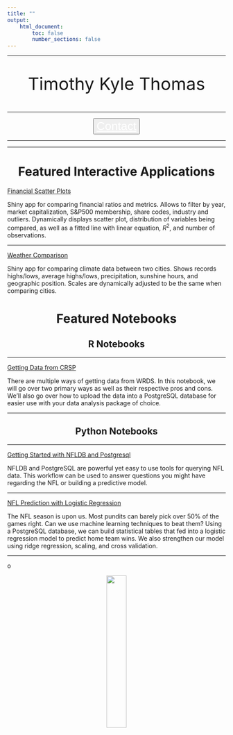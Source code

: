```yaml
---
title: ""
output:
    html_document:
        toc: false
        number_sections: false
---
```


---

<center>

<p style="font-size:30pt;">Timothy Kyle Thomas</p>

<!-- Research Consulting Services -->

---

<button type="button" class="btn btn-primary btn-lg"> <a href="mailto:timothykylethomas@gmail.com"  style="font-size:20pt;color:white;">Contact</a> </button>
</center>

---


---

<center>
# Featured Interactive Applications
</center>

[Financial Scatter Plots](https://kylethomas.shinyapps.io/finance_app/)

Shiny app for comparing financial ratios and metrics. Allows to filter by year, market capitalization, S&P500 membership, share codes, industry and outliers. Dynamically displays scatter plot, distribution of variables being compared, as well as a fitted line with linear equation, $R^2$, and number of observations.

---

[Weather Comparison](https://kylethomas.shinyapps.io/weather_comp/)

Shiny app for comparing climate data between two cities. Shows records highs/lows, average highs/lows, precipitation, sunshine hours, and geographic position. Scales are dynamically adjusted to be the same when comparing cities.


<center>
# Featured Notebooks
</center>

<center>
## R Notebooks
</center>

---

[Getting Data from CRSP](crsp_gettingdata.html)

There are multiple ways of getting data from WRDS. In this notebook, we will go over two primary ways as well as their respective pros and cons. We'll also go over how to upload the data into a PostgreSQL database for easier use with your data analysis package of choice.

---

<center>
## Python Notebooks
</center>

---

[Getting Started with NFLDB and Postgresql](nfldb-postgresql.html)

NFLDB and PostgreSQL are powerful yet easy to use tools for querying NFL data. This workflow can be used to answer questions you might have regarding the NFL or building a predictive model.

---

[NFL Prediction with Logistic Regression](nfl-prediction-1.html)

The NFL season is upon us. Most pundits can barely pick over 50% of the games right. Can we use machine learning techniques to beat them? Using a PostgreSQL database, we can build statistical tables that fed into a logistic regression model to predict home team wins. We also strengthen our model using ridge regression, scaling, and cross validation.

---

<!-- --- -->

<!-- <center> -->
<!-- # Services -->
<!-- </center> -->

<!-- Leveraging five years of experience as a professional researcher at Harvard Business School (in addition to six years as a student at Harvard and Furman), I provide high quality services in copy-editing, consulting, and tutoring.  -->

<!-- <center> -->
<!-- ## Copy-Editing -->
<!-- </center> -->

<!-- I have edited, typeset, and proof-read multiple papers that have appeared in publications such as *The Accounting Review* and *The Journal of Financial Economics*. Additionally, I have coauthored several cases and teaching plans that are available at Harvard Business Publishing. My experience allows me to relieved the highest possible quality for publications. -->


<!-- <center> -->
<!-- ## Consulting -->
<!-- </center> -->

<!-- In my time at Harvard Business School, I have aided fellow researchers, doctoral students, and faculty in getting started with an effective data analysis pipeline including R, Python, text editors, Stata, command line, or advanced Excel techniques. I place a special emphasis on bibliography management and reproducible research as a means to dramatically increase the efficiency. -->
o
<!-- <center> -->
<!-- ## Tutoring -->
<!-- </center> -->

<!-- As someone who was originally from a humanities background, I understand that math, statistics, and data science can be difficult to start. I provide tutoring to those who need additional help understanding the core concepts in these fields. For more advanced students, I offer insights into how to quickly perform the kind of research required for serious academic projects. I additionally provide tutoring in critical writing, logic, and grammar. -->


<!-- --- -->


<center>
![](logo.png){ width=30% }
</center>
